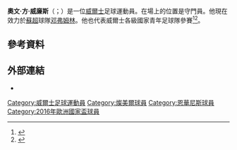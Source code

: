 {{noteTA|G1=足球|G2=SPL}}
{{short description|Welsh association football player}}
{{Use dmy dates|date=July 2019}}
{{Infobox football biography
| name = 奧文·威廉斯<br>''Owain Williams''
| image = Owain Fôn Williams playing for Wales vs Austria 01.jpg
| image_size = 200
| caption = 奧文·威廉斯2016年在[[威爾斯足球代表隊|威爾斯足球代表隊]]
| fullname = Owain Fôn Williams<ref>{{cite web |url=https://www.efl.com/news/2015/june/the-football-league-retained-list/ |title=The Football League retained list |publisher=The Football League |date=12 June 2015 |access-date=14 July 2019 |archive-date=2016-03-04 |archive-url=https://web.archive.org/web/20160304055508/http://www.football-league.co.uk/news/article/2015/the-football-league-retained-and-released-list-2491522.aspx |dead-url=no }}</ref>
| birth_date = {{birth date and age|1987|3|17|df=y}}<ref>{{cite web |url=http://www.espnfc.co.uk/player/73653/owain-fon-williams |title=Owain fon Williams |website=ESPN FC |access-date=14 July 2019 |archive-date=2019-07-14 |archive-url=https://web.archive.org/web/20190714201946/http://www.espnfc.co.uk/player/73653/owain-fon-williams |dead-url=no }}</ref>
| birth_place = {{WAL}}[[佩尼格羅斯|佩尼格羅斯]]
| height = {{convert|1.93|m|ftin|order=flip}}<ref>{{cite web |url=https://www.11v11.com/players/owain-fon-williams-49706/ |title=Owain Fon Williams |website=11v11.com |publisher=AFS Enterprises |access-date=14 July 2019 |archive-date=2019-07-14 |archive-url=https://web.archive.org/web/20190714202151/https://www.11v11.com/players/owain-fon-williams-49706/ |dead-url=no }}</ref>
| position = [[守門員|守門員]]<ref>{{Hugman|25756|Owain Williams|access-date=14 July 2019}}</ref>
| currentclub = [[邓弗姆林足球俱乐部|邓弗姆林]]
| clubnumber = 1
| youthyears1 = 2003–2006
| youthclubs1 = [[克魯足球俱樂部|克魯]]
| years1 = 2006–2008
| clubs1 = [[克魯足球俱樂部|克魯]]
| caps1 = 0
| goals1 = 0
| years2 = 2008–2011
| clubs2 = [[史托港足球會|史托港]]
| caps2 = 82
| goals2 = 0
| years3 = 2010–2011
| clubs3 = → [[貝里足球俱樂部|貝利]](外借)
| caps3 = 6
| goals3 = 0
| years4 = 2011
| clubs4 = [[羅奇代爾足球俱樂部|羅奇代爾]]
| caps4 = 22
| goals4 = 0
| years5 = 2011–2015
| clubs5 = [[特兰米尔流浪者足球俱乐部|特兰米尔]]
| caps5 = 161
| goals5 = 0
| years6 = 2015–2019
| clubs6 = [[因弗内斯足球俱乐部|恩華尼斯]]
| caps6 = 71
| goals6 = 0
| years7 = 2018
| clubs7 = → [[印城十一人|印城十一人]] (外借)
| caps7 = 34
| goals7 = 0
| years8 = 2019–2020
| clubs8 = [[咸美顿学院足球俱乐部|咸美顿]]
| caps8 = 15
| goals8 = 0
| years9 = 2020
| clubs9 = → [[邓弗姆林足球俱乐部|邓弗姆林]](外借)
| caps9 = 6
| goals9 = 0
| years10 = 2020–
| clubs10 = [[邓弗姆林足球俱乐部|邓弗姆林]]
| caps10 = 26
| goals10 = 0
| nationalyears1 = 2003
| nationalteam1 = [[威爾斯U17|威爾斯U17]]
| nationalcaps1 = 1
| nationalgoals1 = 0
| nationalyears2 = 2004–2006
| nationalteam2 = [[威爾斯U19|威爾斯U19]]
| nationalcaps2 = 4
| nationalgoals2 = 0
| nationalyears3 = 2007–2008
| nationalteam3 = [[威爾斯21歲以下足球代表隊|威爾斯U21]]
| nationalcaps3 = 11
| nationalgoals3 = 0
| nationalyears4 = 2015–
| nationalteam4 = [[威爾斯足球代表隊|威爾斯]]
| nationalcaps4 = 1
| nationalgoals4 = 0
| club-update = 2021年5月8日
| nationalteam-update = 2015年11月13日
}}

'''奧文·方·威廉斯'''（{{lang-en|Owain Fôn Williams}}；{{bd|1987年|3月17日}}）是一位[[威爾士|威爾士]]足球運動員。在場上的位置是守門員。他現在效力於[[蘇格蘭足球超級聯賽|蘇超]]球隊[[邓弗姆林足球俱乐部|邓弗姆林]]。他也代表威爾士各級國家青年足球隊參賽<ref>{{cite web|title=Owain Fon Williams|url=http://www.faw.org.uk/PlayerDisplay.ink?skip=0&squadno=48622&season=13/14&seasonl=2013/2014&Playertype=p|work=Biography & statistics|publisher=Football Association of Wales|accessdate=2013-10-16|deadurl=yes|archiveurl=https://web.archive.org/web/20131102185804/http://www.faw.org.uk/PlayerDisplay.ink?skip=0&squadno=48622&season=13%2F14&seasonl=2013%2F2014&Playertype=p|archivedate=2013-11-02}}</ref><ref>{{cite news|title=Wales v Belgium: James Chester returns for Euro 2016 qualifier|url=http://www.bbc.co.uk/sport/0/football/32882386|accessdate=2015-05-26|work=BBC Sport|date=2015-05-26|archive-date=2015-05-29|archive-url=https://web.archive.org/web/20150529012300/http://www.bbc.co.uk/sport/0/football/32882386|dead-url=no}}</ref>。

==參考資料==
{{Reflist}}

==外部連結==
*{{soccerbase|id=43123}}

{{2016年歐洲國家盃威爾斯參賽名單}}

{{DEFAULTSORT:Williams, Owain Fon}}
[[Category:威爾士足球運動員|Category:威爾士足球運動員]]
[[Category:燦美爾球員|Category:燦美爾球員]]
[[Category:恩華尼斯球員|Category:恩華尼斯球員]]
[[Category:2016年歐洲國家盃球員|Category:2016年歐洲國家盃球員]]